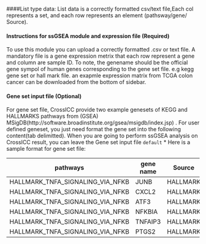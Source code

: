 ####List type data:
List data is a correctly formatted csv/text file,Each col represents a set, and each row represents an element (pathsway/gene/ Source). 

#### Instructions for ssGSEA module and expression file (Required)
To use this module you can upload a correctly formatted .csv or text file. A mandatory file is a gene expression metrix that each row represent a gene and column are sample ID. To note, the genename should be the official gene sympol of human genes corresponding to the gene set file. e.g kegg gene set or hall mark file. an exapmle expression matrix from TCGA colon cancer can be downloaded from the bottom of sidebar.  

#### Gene set input file (Optional)
For gene set file, CrossICC provide two example genesets of KEGG and HALLMARKS pathways from (GSEA) MSigDB(http://software.broadinstitute.org/gsea/msigdb/index.jsp) . For user defined geneset, you just need format the gene set into the following content(tab delimitted).
When you are going to perform ssGSEA analysis on CrossICC result, you can leave the Gene set input file `default`
* Here is a sample format for gene set file:  

| pathways| gene name | Source |
|-----------------------------------|----------|---------|
| HALLMARK_TNFA_SIGNALING_VIA_NFKB	| 	JUNB	 | HALLMARK| 
| HALLMARK_TNFA_SIGNALING_VIA_NFKB	| 	CXCL2  | HALLMARK| 
| HALLMARK_TNFA_SIGNALING_VIA_NFKB	| 	ATF3	 | HALLMARK| 
| HALLMARK_TNFA_SIGNALING_VIA_NFKB	| 	NFKBIA | HALLMARK| 
| HALLMARK_TNFA_SIGNALING_VIA_NFKB	| 	TNFAIP3| HALLMARK| 
| HALLMARK_TNFA_SIGNALING_VIA_NFKB	| 	PTGS2  | HALLMARK| 
